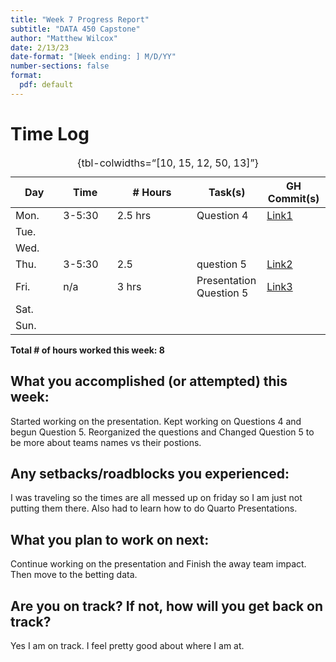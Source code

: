 ```yaml
---
title: "Week 7 Progress Report"
subtitle: "DATA 450 Capstone"
author: "Matthew Wilcox"
date: 2/13/23
date-format: "[Week ending: ] M/D/YY"
number-sections: false
format:
  pdf: default
---
```


# Time Log

| Day  | Time  | \# Hours | Task(s) | GH Commit(s) |
|------|-------|----------|---------|--------|
| Mon.  | 3-5:30 | 2.5 hrs | Question 4 | [Link1](https://github.com/MatthewlWilcox/Capstone/commit/13851ffb89e3b80812c8710b847fc6906d42ac78) |
| Tue.  |  |  |  |  |
| Wed.  |  |  |  |  |*
| Thu.  | 3-5:30 | 2.5 | question 5 | [Link2](https://github.com/MatthewlWilcox/Capstone/commit/77911a2ccac592fa1c94f0c3dd71f9705efe91b2)
| Fri.  | n/a | 3 hrs | Presentation Question 5 | [Link3](https://github.com/MatthewlWilcox/Capstone/commit/970fdf100c3ca961ed38f850daaee7d6fb99a276)|
| Sat.  |  |  |  |  |
| Sun.  |  |  |  |  |

: {tbl-colwidths="[10, 15, 12, 50, 13]"}

**Total \# of hours worked this week: 8**

## What you accomplished (or attempted) this week:

Started working on the presentation. Kept working on Questions 4 and begun Question 5. Reorganized the questions and Changed Question 5 to be more about teams names vs their postions. 

## Any setbacks/roadblocks you experienced:

I was traveling so the times are all messed up on friday so I am just not putting them there. Also had to learn how to do Quarto Presentations. 

## What you plan to work on next:

Continue working on the presentation and Finish the away team impact. Then move to the betting data.

## Are you on track? If not, how will you get back on track?

Yes I am on track. I feel pretty good about where I am at. 


